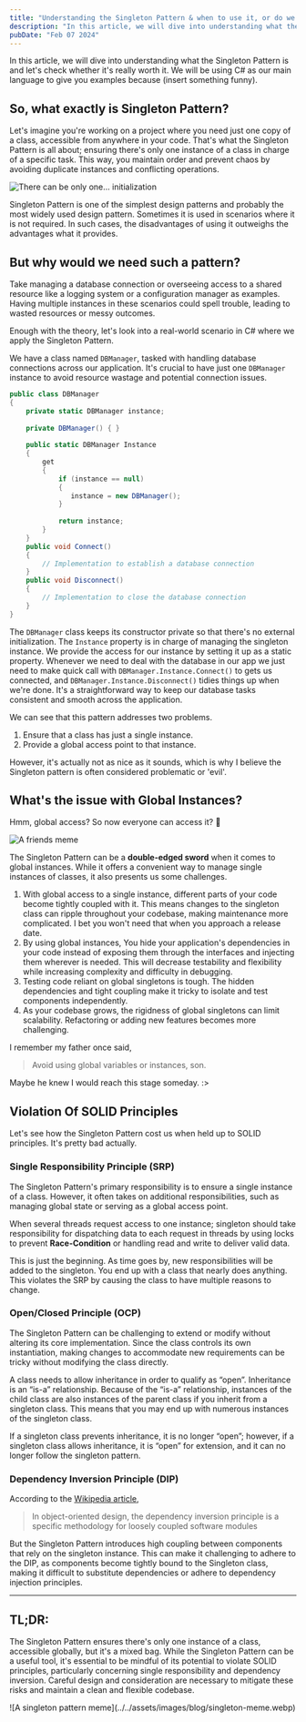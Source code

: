 ```yaml
---
title: "Understanding the Singleton Pattern & when to use it, or do we really need to?"
description: "In this article, we will dive into understanding what the Singleton Pattern is and lets check whether its really worth it. We will be using C# as our main language to give you examples because (insert something funny)."
pubDate: "Feb 07 2024"
---
```


 
In this article, we will dive into understanding what the Singleton Pattern is and let's check whether it's
really worth it. We will be using C# as our main language to give you examples because (insert something funny).

## So, what exactly is Singleton Pattern?

Let's imagine you're working on a project where you need just one copy of a class, accessible from anywhere in
your code. That's what the Singleton Pattern is all about; ensuring there's only one instance of a class in
charge of a specific task. This way, you maintain order and prevent chaos by avoiding duplicate instances and
conflicting operations.

![There can be only one... initialization](../../assets/images/blog/singleton-meme-some-hero.webp)

Singleton Pattern is one of the simplest design patterns and probably the most widely used design pattern.
Sometimes it is used in scenarios where it is not required. In such cases, the disadvantages of using it
outweighs the advantages what it provides.

## But why would we need such a pattern?

Take managing a database connection or overseeing access to a shared resource like a logging system or a
configuration manager as examples. Having multiple instances in these scenarios could spell trouble, leading to
wasted resources or messy outcomes.

Enough with the theory, let's look into a real-world scenario in C# where we apply the Singleton Pattern.

We have a class named `DBManager`, tasked with handling database connections across our application.
It's crucial to have just one `DBManager` instance to avoid resource wastage and potential connection
issues.

```cs title="DBManager.cs"
public class DBManager
{
    private static DBManager instance;
    
    private DBManager() { }
    
    public static DBManager Instance
    {
        get
        {
            if (instance == null)
            {
               instance = new DBManager();
            }
                
            return instance;
        }
    }
    public void Connect()
    {
        // Implementation to establish a database connection
    }
    public void Disconnect()
    {
        // Implementation to close the database connection
    }
}
```

The `DBManager` class keeps its constructor private so that there's no external initialization. The
`Instance` property is in charge of managing the singleton instance. We provide the access for our instance by setting it
up as a static property. Whenever we need to deal with the database in our app we just need to make quick call
with `DBManager.Instance.Connect()` to gets us connected, and
`DBManager.Instance.Disconnect()` tidies things up when we're done. It's a straightforward way to
keep our database tasks consistent and smooth across the application.

We can see that this pattern addresses two problems.

1. Ensure that a class has just a single instance.
2. Provide a global access point to that instance.

However, it's actually not as nice as it sounds, which is why I believe the Singleton pattern is often
considered problematic or 'evil'.

## What's the issue with Global Instances?

Hmm, global access? So now everyone can access it? 🤔

![A friends meme](../../assets/images/blog/singleton-meme-friends.webp)

The Singleton Pattern can be a <strong>double-edged sword</strong> when it comes to global instances. While it
offers a convenient way to manage single instances of classes, it also presents us some challenges.

1. With global access to a single instance, different parts of your code become tightly coupled with it. This
   means changes to the singleton class can ripple throughout your codebase, making maintenance more complicated.
   I bet you won't need that when you approach a release date.
2. By using global instances, You hide your application's dependencies in your code instead of exposing them
   through the interfaces and injecting them wherever is needed. This will decrease testability and flexibility
   while increasing complexity and difficulty in debugging.
3. Testing code reliant on global singletons is tough. The hidden dependencies and tight coupling make it tricky
   to isolate and test components independently.
4. As your codebase grows, the rigidness of global singletons can limit scalability. Refactoring or adding new
   features becomes more challenging.

I remember my father once said,

> Avoid using global variables or instances, son.

Maybe he knew I would reach this stage someday. :>

## Violation Of SOLID Principles

Let's see how the Singleton Pattern cost us when held up to SOLID principles. It's pretty bad actually.

### Single Responsibility Principle (SRP)

The Singleton Pattern's primary responsibility is to ensure a single instance of a class. However, it often
takes on additional responsibilities, such as managing global state or serving as a global access point.

When several threads request access to one instance; singleton should take responsibility for dispatching data
to each request in threads by using locks to prevent <strong>Race-Condition</strong> or handling read and write
to deliver valid data.

This is just the beginning. As time goes by, new responsibilities will be added to the singleton. You end up
with a class that nearly does anything. This violates the SRP by causing the class to have multiple reasons to
change.

### Open/Closed Principle (OCP)

The Singleton Pattern can be challenging to extend or modify without altering its core implementation. Since the
class controls its own instantiation, making changes to accommodate new requirements can be tricky without
modifying the class directly.

A class needs to allow inheritance in order to qualify as “open”. Inheritance is an “is-a” relationship. Because
of the “is-a” relationship, instances of the child class are also instances of the parent class if you inherit
from a singleton class. This means that you may end up with numerous instances of the singleton class.

If a singleton class prevents inheritance, it is no longer “open”; however, if a singleton class allows
inheritance, it is “open” for extension, and it can no longer follow the singleton pattern.

### Dependency Inversion Principle (DIP)

According to the <a href="https://en.wikipedia.org/wiki/Dependency_inversion_principle" target="_blank"  rel="noreferrer"  >Wikipedia article</a>,

> In object-oriented design, the dependency inversion principle is a specific methodology for loosely coupled software modules

But the Singleton Pattern introduces high coupling between components that rely on the singleton instance. This
can make it challenging to adhere to the DIP, as components become tightly bound to the Singleton class, making
it difficult to substitute dependencies or adhere to dependency injection principles.

<hr />

## TL;DR:

The Singleton Pattern ensures there's only one instance of a class, accessible globally, but it's a mixed bag.
While the Singleton Pattern can be a useful tool, it's essential to be mindful of its potential to violate SOLID
principles, particularly concerning single responsibility and dependency inversion. Careful design and
consideration are necessary to mitigate these risks and maintain a clean and flexible codebase.

<WideImage>
  ![A singleton pattern meme](../../assets/images/blog/singleton-meme.webp)
</WideImage>
